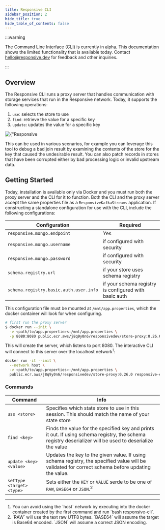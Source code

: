 ```yaml
---
title: Responsive CLI
sidebar_position: 2
hide_title: true
hide_table_of_contents: false
---
```


:::warning

The Command Line Interface (CLI) is currently in alpha. This documentation shows the
limited functionality that is available today. Contact hello@responsive.dev for feedback
and other inquiries.

:::

## Overview

The Responsive CLI runs a proxy server that handles communication with storage services that run in the Responsive
network. Today, it supports the following operations:

1. `use`: selects the store to use
1. `find`: retrieve the value for a specific key
1. `update`: updates the value for a specific key

<div className={'mx-auto max-w-sm mb-4 border-2 border-black'}>
    <img
        alt={"Responsive CLI"}
        src={require('/static/img/docs/reference/cli/responsive-cli.gif').default}
        className={'shadow-2xl'} />
</div>

This can be used in various scenarios, for example you can leverage this tool to debug
a bad join result by examining the contents of the store for the key that caused the
undesirable result. You can also patch records in stores that have been corrupted either
by bad processing logic or invalid upstream data.

## Getting Started

Today, installation is available only via Docker and you must run both the proxy server and
the CLI for it to function. Both the CLI and the proxy server accept the same properties file
as a `ResponsiveKafkaStreams` application. If constructing a standalone configuration for use
with the CLI, include the following configurations:

| Configuration                          | Required                                              |
|----------------------------------------|-------------------------------------------------------|
| `responsive.mongo.endpoint`            | Yes                                                   |
| `responsive.mongo.username`            | if configured with security                           |
| `responsive.mongo.password`            | if configured with security                           |
| `schema.registry.url`                  | if your store uses schema registry                    |
| `schema.registry.basic.auth.user.info` | if your schema registry is configured with basic auth |

This configuration file must be mounted at `/mnt/app.properties`, which the docker container
will look for when configuring.

```bash
# first run the proxy server
$ docker run --init \
  -v <path/to/app.propertie>s:/mnt/app.properties \
  -p 8080:8080 public.ecr.aws/j8q9y0n6/responsivedev/store-proxy:0.26.0 run-statestore-proxy
```

This will create the server, which listens to port 8080. The interactive CLI will connect to this server
over the localhost network<sup>1</sup>:

```bash
docker run -it --init \
  --network host \
  -v <path/to/app.properties>:/mnt/app.properties \
  public.ecr.aws/j8q9y0n6/responsivedev/store-proxy:0.26.0 responsive-cli
```

### Commands

| Command                                    | Info                                                                                                                                                                                            |
|--------------------------------------------|-------------------------------------------------------------------------------------------------------------------------------------------------------------------------------------------------|
| `use <store>`                              | Specifies which state store to use in this session. This should match the name of your state store                                                                                              |
| `find <key>`                               | Finds the value for the specified key and prints it out. If using schema registry, the schema registry deserializer will be used to deserialize the value                                       |
| `update <key> <value>`                     | Updates the key to the given value. If using schema registry, the specified value will be validated for correct schema before updating the value.                                               |
| `setType <target> <type>` | Sets either the `KEY` or `VALUE` serde to be one of `RAW`, `BASE64` or `JSON`.<sup>2</sup> |

<div className={'text-sm'}>
    <hr className={'mt-8 mb-2'}/>
    <ol>
        <li>
            You can avoid using the `host` network by executing into the docker container created
            by the first command and run `bash responsive-cli`.
        </li>
        <li>
            `RAW` will use the text raw UTF8 bytes. `BASE64` will assume the target is Base64
            encoded. `JSON` will assume a correct JSON encoding.
        </li>
    </ol>
</div>